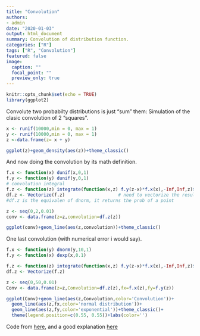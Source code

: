 ```yaml
---
title: "Convolution"
authors: 
- admin
date: "2020-01-03"
output: html_document
summary: Convolution of distribution function.
categories: ["R"]
tags: ["R", "Convolution"]
featured: false
image:
  caption: ""
  focal_point: ""
  preview_only: true
---
```


```r
knitr::opts_chunk$set(echo = TRUE)
library(ggplot2)
```


Convolute two probabilty distributions is just "sum" them: Simulation of the clasic convolution of 2 "squares".


```r
x <- runif(10000,min = 0, max = 1)
y <- runif(10000,min = 0, max = 1)
z <-data.frame(z= x + y)

ggplot(z)+geom_density(aes(z))+theme_classic()
```

And now doing the convolution by its math definition.

```r
f.x <- function(x) dunif(x,0,1)
f.y <- function(y) dunif(y,0,1)
# convolution integral
f.z <- function(z) integrate(function(x,z) f.y(z-x)*f.x(x),-Inf,Inf,z)$value
df.z <- Vectorize(f.z)                    # need to vectorize the resulting fn.
#df.z is the equivalen of dnorm, it returns the prob of a point

z <- seq(0,2,0.01)
conv <- data.frame(z=z,convolution=df.z(z))

ggplot(conv)+geom_line(aes(z,convolution))+theme_classic()
```
One last convolution (with numerical error i would say).

```r
f.x <- function(y) dnorm(y,10,1)   
f.y <- function(x) dexp(x,0.1)     

f.z <- function(z) integrate(function(x,z) f.y(z-x)*f.x(x),-Inf,Inf,z)$value
df.z <- Vectorize(f.z)

z <- seq(0,50,0.01)
Conv <- data.frame(z=z,Convolution=df.z(z),fx=f.x(z),fy=f.y(z))

ggplot(Conv)+geom_line(aes(z,Convolution,color='Convolution'))+
  geom_line(aes(z,fx,color='normal distribution'))+
  geom_line(aes(z,fy,color='exponential'))+theme_classic()+
  theme(legend.position=c(0.55, 0.55))+labs(color='')
```

Code from [here](https://stackoverflow.com/questions/23569133/adding-two-random-variables-via-convolution-in-r), and a good explanation [here](http://colah.github.io/posts/2014-07-Understanding-Convolutions/#fn2)
